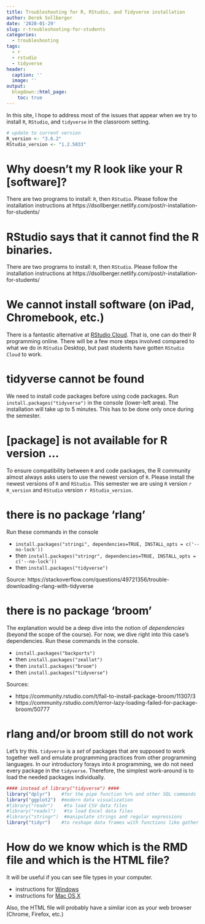 ```yaml
---
title: Troubleshooting for R, RStudio, and Tidyverse installation
author: Derek Sollberger
date: '2020-01-29'
slug: r-troubleshooting-for-students
categories:
  - troubleshooting
tags:
  - r
  - rstudio
  - tidyverse
header:
  caption: ''
  image: ''
output:
  blogdown::html_page:
    toc: true
---
```


In this site, I hope to address most of the issues that appear when we try to install `R`, `RStudio`, and `tidyverse` in the classroom setting.

```r
# update to current version
R_version <- "3.6.2"
RStudio_version <- "1.2.5033"
```

# Why doesn't my R look like your R [software]?

There are two programs to install: `R`, then `RStudio`.  Please follow the installation instructions at https://dsollberger.netlify.com/post/r-installation-for-students/


# RStudio says that it cannot find the R binaries.

There are two programs to install: `R`, then `RStudio`.  Please follow the installation instructions at https://dsollberger.netlify.com/post/r-installation-for-students/


# We cannot install software (on iPad, Chromebook, etc.)

There is a fantastic alternative at [RStudio Cloud](https://rstudio.cloud/).  That is, one can do their R programming online.  There will be a few more steps involved compared to what we do in `RStudio` Desktop, but past students have gotten `RStudio Cloud` to work.


# tidyverse cannot be found

We need to install code packages before using code packages.  Run `install.packages("tidyverse")` in the console (lower-left area).  The installation will take up to 5 minutes.  This has to be done only once during the semester.


# [package] is not available for R version ...

To ensure compatibility between `R` and code packages, the R community almost always asks users to use the newest version of `R`.  Please install the newest versions of `R` and `RStudio`.  This semester we are using `R` version `r R_version` and `RStudio` version `r RStudio_version`.


# there is no package 'rlang'

Run these commands in the console

* `install.packages("stringi", dependencies=TRUE, INSTALL_opts = c('--no-lock'))`
* then `install.packages("stringr", dependencies=TRUE, INSTALL_opts = c('--no-lock'))`
* then `install.packages("tidyverse")`

Source: https://stackoverflow.com/questions/49721356/trouble-downloading-rlang-with-tidyverse


# there is no package 'broom'

The explanation would be a deep dive into the notion of *dependencies* (beyond the scope of the course).  For now, we dive right into this case's dependencies.  Run these commands in the console.

* `install.packages("backports")`
* then `install.packages("zeallot")`
* then `install.packages("broom")`
* then `install.packages("tidyverse")`

Sources:

* https://community.rstudio.com/t/fail-to-install-package-broom/11307/3
* https://community.rstudio.com/t/error-lazy-loading-failed-for-package-broom/50777

# rlang and/or broom still do not work

Let's try this.  `tidyverse` is a *set* of packages that are supposed to work together well and emulate programming practices from other programming languages.  In our introductory forays into `R` programming, we do not need every package in the `tidyverse`.  Therefore, the simplest work-around is to load the needed packages individually.

```r
#### instead of library("tidyverse") ####
library("dplyr")    #for the pipe function %>% and other SQL commands
library("ggplot2")  #modern data visualization
#library("readr")    #to load CSV data files
#library("readxl")   #to load Excel data files
#library("stringr")  #manipulate strings and regular expressions
library("tidyr")    #to reshape data frames with functions like gather or spread
```


# How do we know which is the RMD file and which is the HTML file?

It will be useful if you can see file types in your computer.

* instructions for [Windows](http://kb.winzip.com/kb/entry/26/)
* instructions for [Mac OS X](https://www.idownloadblog.com/2014/10/29/how-to-show-or-hide-filename-extensions-in-os-x-yosemite/)

Also, the HTML file will probably have a similar icon as your web browser (Chrome, Firefox, etc.)

